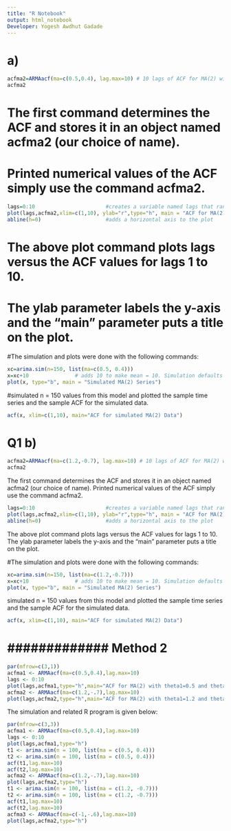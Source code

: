 ```yaml
---
title: "R Notebook"
output: html_notebook
Developer: Yogesh Awdhut Gadade
---
```

# a)
```r
acfma2=ARMAacf(ma=c(0.5,0.4), lag.max=10) # 10 lags of ACF for MA(2) with theta1 = 0.5 theta2 = 0.4
acfma2
```

# The first command determines the ACF and stores it in an object named acfma2 (our choice of name). 
# Printed numerical values of the ACF simply use the command acfma2.

```r
lags=0:10                       #creates a variable named lags that ranges from 0 to 10.
plot(lags,acfma2,xlim=c(1,10), ylab="r",type="h", main = "ACF for MA(2) with theta1 = 0.5,theta2=0.4")
abline(h=0)                     #adds a horizontal axis to the plot
```
# The above plot command plots lags versus the ACF values for lags 1 to 10. 
# The ylab parameter labels the y-axis and the "main" parameter puts a title on the plot.

#The simulation and plots were done with the following commands:
```r
xc=arima.sim(n=150, list(ma=c(0.5, 0.4)))
x=xc+10               # adds 10 to make mean = 10. Simulation defaults to mean = 0.
plot(x, type="b", main = "Simulated MA(2) Series")
```
#simulated n = 150 values from this model and plotted the sample time series and the sample ACF for the simulated data. 

```r
acf(x, xlim=c(1,10), main="ACF for simulated MA(2) Data")
```



# Q1 b)
```r
acfma2=ARMAacf(ma=c(1.2,-0.7), lag.max=10) # 10 lags of ACF for MA(2) with theta1 = 0.5 theta2 = 0.4
acfma2
```

The first command determines the ACF and stores it in an object named acfma2 (our choice of name). 
Printed numerical values of the ACF simply use the command acfma2.

```r
lags=0:10                       #creates a variable named lags that ranges from 0 to 10.
plot(lags,acfma2,xlim=c(1,10), ylab="r",type="h", main = "ACF for MA(2) with theta1 = 1.2, theta2=-0.7")
abline(h=0)                     #adds a horizontal axis to the plot
```
The above plot command plots lags versus the ACF values for lags 1 to 10. 
The ylab parameter labels the y-axis and the "main" parameter puts a title on the plot.

#The simulation and plots were done with the following commands:
```r
xc=arima.sim(n=150, list(ma=c(1.2,-0.7)))
x=xc+10               # adds 10 to make mean = 10. Simulation defaults to mean = 0.
plot(x, type="b", main = "Simulated MA(2) Series")
```
simulated n = 150 values from this model and plotted the sample time series and the sample ACF for the simulated data. 

```r
acf(x, xlim=c(1,10), main="ACF for simulated MA(2) Data")
```




# ############# Method 2 

```r
par(mfrow=c(3,1))
acfma1 <- ARMAacf(ma=c(0.5,0.4),lag.max=10)
lags <- 0:10
plot(lags,acfma1,type="h",main="ACF for MA(2) with theta1=0.5 and theta2=0.4")
acfma2 <- ARMAacf(ma=c(1.2,-.7),lag.max=10)
plot(lags,acfma2,type="h",main="ACF for MA(2) with theta1=1.2 and theta2=-0.7")
```
The simulation and related R program is given below:

```r
par(mfrow=c(3,3))
acfma1 <- ARMAacf(ma=c(0.5,0.4),lag.max=10)
lags <- 0:10
plot(lags,acfma1,type="h")
t1 <- arima.sim(n = 100, list(ma = c(0.5, 0.4)))
t2 <- arima.sim(n = 100, list(ma = c(0.5, 0.4)))
acf(t1,lag.max=10)
acf(t2,lag.max=10)
acfma2 <- ARMAacf(ma=c(1.2,-.7),lag.max=10)
plot(lags,acfma2,type="h")
t1 <- arima.sim(n = 100, list(ma = c(1.2, -0.7)))
t2 <- arima.sim(n = 100, list(ma = c(1.2, -0.7)))
acf(t1,lag.max=10)
acf(t2,lag.max=10)
acfma3 <- ARMAacf(ma=c(-1,-.6),lag.max=10)
plot(lags,acfma2,type="h")
```